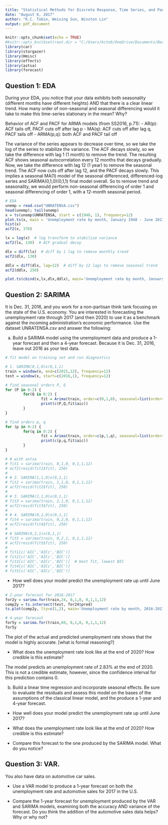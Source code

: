 ```yaml
---
title: "Statistical Methods for Discrete Response, Time Series, and Panel Data (W271): Lab 3"
date: "August 6, 2017"
author: "K.C. Tobin, Weixing Sun, Winston Lin"
output: pdf_document
---
```


```r
knitr::opts_chunk$set(echo = TRUE)
#knitr::opts_knit$set(root.dir = "C:/Users/kctob/OneDrive/Documents/Berkeley/271/mids-w271-time-series/lab2")
library(car)
library(stargazer)
library(Hmisc)
library(effects)
library(astsa)
library(forecast)
```
  
## Question 1: EDA
During your EDA, you notice that your data exhibits both seasonality (different months have different heights) AND that there is a clear linear trend.  How many order of non-seasonal and seasonal differencing would it take to make this time-series stationary in the mean?  Why?

Behavior of ACF and PACF for ARMA models (from SS2016, p.71):
  - AR(p):  ACF tails off, PACF cuts off after lag p
  - MA(q):  ACF cuts off after lag q, PACF tails off
  - ARMA(p,q):  both ACF and PACF tail off

The variance of the series appears to decrease over time, so we take the log of the series to stabilize the variance.  The ACF decays slowly, so we take the difference with lag 1 (1 month) to remove the trend.  The resulting ACF shows seasonal autocorrelation every 12 months that decays gradually.  Now, we take the difference with lag 12 (1 year) to remove the seasonal trend.  The ACF now cuts off after lag 12, and the PACF decays slowly. This implies a seasonal MA(1) model of the seasonal differenced, differenced-log series and SARIMA(0,1,0)(0,1,1) final model overall.  So to remove trend and seasonality, we would perform non-seasonal differencing of order 1 and seasonal differencing of order 1, with a 12-month seasonal period.  


```r

# EDA
unemp = read.csv("UNRATENSA.csv")
head(unemp); tail(unemp)
x = ts(unemp$UNRATENSA, start = c(1948, 1), frequency=12)
plot.ts(x, main = 'Unemployment rate by month, January 1948 - June 2017', ylab = 'Unemployment rate (%)')
hist(x)
acf2(x, 370)

lx = log(x)  # log transform to stabilize variance
acf2(lx, 130)  # ACF gradual decay

dlx = diff(lx)  # diff by 1 lag to remove monthly trend
acf2(dlx, 130)

ddlx = diff(dlx, lag=12)  # diff by 12 lags to remove seasonal trend
acf2(ddlx, 250)

plot.ts(cbind(x,lx,dlx,ddlx), main='Unemployment rate by month, January 1948 - June 2017')
```



## Question 2: SARIMA
It is Dec. 31, 2016, and you work for a non-partisan think tank focusing on the state of the U.S. economy.  You are interested in forecasting the unemployment rate through 2017 (and then 2020) to use it as a benchmark against the incoming administration's economic performance.  Use the dataset UNRATENSA.csv and answer the following:

a. Build a SARIMA model using the unemployment data and produce a 1-year forecast and then a 4-year forecast.  Because it is Dec. 31, 2016, leave out 2016 as your test data.

```r
# fit model on training set and run diagnostics

# 1. SARIMA(0,1,0)x(0,1,1)
train = window(x, end=c(2015,12), frequency=12)
test = window(x, start=c(2016,1), frequency=12)

# find seasonal orders P, Q
for (P in 0:2) {
        for(Q in 0:2) {
                fit = Arima(train, order=c(0,1,0), seasonal=list(order=c(P,1,Q)), method='ML')
                print(c(P,Q,fit$aic))
        }
}

# find orders p, q
for (p in 0:2) {
        for(q in 0:2) {
                fit = Arima(train, order=c(p,1,q), seasonal=list(order=c(0,1,1)), method='ML')
                print(c(p,q,fit$aic))
        }
}

# # with astsa
# fit1 = sarima(train, 0,1,0, 0,1,1,12)
# acf2(resid(fit1$fit), 250)
# 
# # 2. SARIMA(1,1,0)x(0,1,1)
# fit2 = sarima(train, 1,1,0, 0,1,1,12)
# acf2(resid(fit2$fit), 250)
# 
# # 3. SARIMA(2,1,0)x(0,1,1)
# fit3 = sarima(train, 2,1,0, 0,1,1,12)
# acf2(resid(fit3$fit), 250)
# 
# # 4. SARIMA(0,2,0)x(0,1,1)
# fit4 = sarima(train, 0,2,0, 0,1,1,12)
# acf2(resid(fit4$fit), 250)
# 
# # SARIMA(0,2,1)x(0,1,1)
# fit5 = sarima(train, 0,2,1, 0,1,1,12)
# acf2(resid(fit5$fit), 250)
# 
# fit1[c('AIC','AICc','BIC')]
# fit2[c('AIC','AICc','BIC')]
# fit3[c('AIC','AICc','BIC')]  # best fit, lowest BIC
# fit4[c('AIC','AICc','BIC')]
# fit5[c('AIC','AICc','BIC')]
```
  - How well does your model predict the unemployment rate up until June 2017?

```r
# 2-year forecast for 2016-2017
for2y = sarima.for(train,24, 0,1,0, 0,1,1,12)
comp2y = ts.intersect(test, for24$pred)
ts.plot(comp2y, lty=c(1,2), main='Unemployment rate by month, 2016-2017: Actuals and Forecast', ylab='Unemployment rate (%)')

# 4-year forecast
for5y = sarima.for(train,60, 0,1,0, 0,1,1,12)
for5y
```
  
  The plot of the actual and predicted unemployment rate shows that the model is highly accurate.  [what is formal reasoning?]
  
  - What does the unemployment rate look like at the end of 2020?  How credible is this estimate?
  
  The model predicts an unemployment rate of 2.83% at the end of 2020.  This is not a credible estimate, however, since the confidence interval for this prediction contains 0.




b. Build a linear time regression and incorporate seasonal effects.  Be sure to evaluate the residuals and assess this model on the bases of the assumptions of the classical linear model, and the produce a 1-year and 4-year forecast.

  - How well does your model predict the unemployment rate up until June 2017?
  
  - What does the unemployment rate look like at the end of 2020?  How credible is this estimate?
  
  - Compare this forecast to the one produced by the SARIMA model.  What do you notice?

## Question 3: VAR.
You also have data on automotive car sales.

  - Use a VAR model to produce a 1-year forecast on both the unemployment rate and automotive sales for 2017 in the U.S.

  - Compare the 1-year forecast for unemployment produced by the VAR and SARIMA models, examining both the accuracy AND variance of the forecast.  Do you think the addition of the automotive sales data helps?  Why or why not?